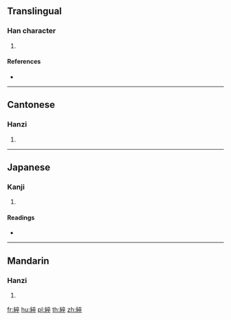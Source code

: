 {{character info/new}}
==Translingual==

===Han character===
{{Han char|rn=120|rad=糸|as=08|sn=14|four=20948|canj=VFYOJ}}

# {{defn|Han|sort=糸08}}

====References====
* {{Han ref|kx=0928.060|dkj=27582|dj=1365.060|hdz=53418.100|uh=7DB7|ud=32183|bh=E363|bd=58211}}

----

==Cantonese==

===Hanzi===
{{yue-hanzi|jyut=ceoi3|y=cheui3}}

# {{defn|lang=yue|sort=糸08}}

----

==Japanese==

===Kanji===
{{ja-kanji|grade=|rs=糸08}}

# {{defn|lang=ja|sort=糸08}}

====Readings====
* {{ja-readings|on=[[さい]] (sai), [[すい]] (sui), [[しゅつ]] (shutsu), [[しゅち]] (shuchi)|kun=|nanori=}}

----

==Mandarin==

===Hanzi===
{{cmn-hanzi|pin=[[cuì]] ([[cui4]])|wg=ts'ui<sup>4</sup>}}

# {{defn|lang=cmn|sort=糸08}}

[[fr:綷]]
[[hu:綷]]
[[pl:綷]]
[[th:綷]]
[[zh:綷]]